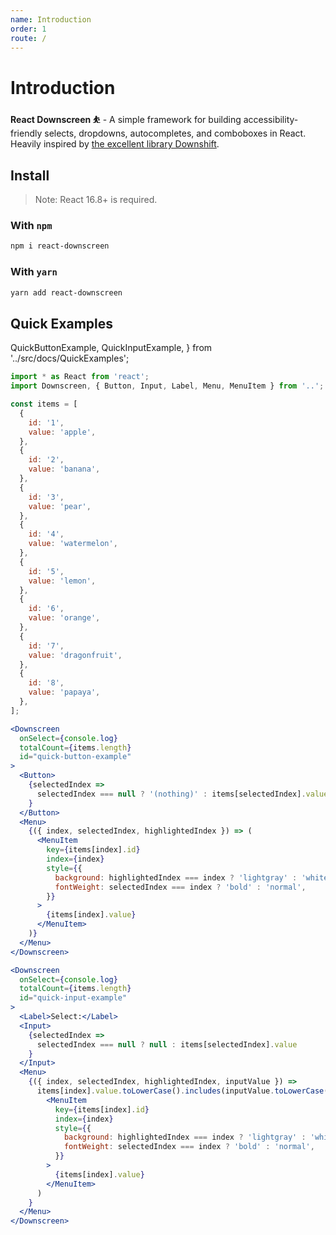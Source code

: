 ```yaml
---
name: Introduction
order: 1
route: /
---
```


# Introduction

**React Downscreen ⛹️** - A simple framework for building accessibility-friendly selects, dropdowns, autocompletes, and comboboxes in React. Heavily inspired by [the excellent library Downshift](https://github.com/downshift-js/downshift).

## Install

> Note: React 16.8+ is required.

### With `npm`

```sh
npm i react-downscreen
```

### With `yarn`

```sh
yarn add react-downscreen
```

## Quick Examples

  QuickButtonExample,
  QuickInputExample,
} from '../src/docs/QuickExamples';

<QuickButtonExample />
<QuickInputExample />

```js
import * as React from 'react';
import Downscreen, { Button, Input, Label, Menu, MenuItem } from '..';
```

```js
const items = [
  {
    id: '1',
    value: 'apple',
  },
  {
    id: '2',
    value: 'banana',
  },
  {
    id: '3',
    value: 'pear',
  },
  {
    id: '4',
    value: 'watermelon',
  },
  {
    id: '5',
    value: 'lemon',
  },
  {
    id: '6',
    value: 'orange',
  },
  {
    id: '7',
    value: 'dragonfruit',
  },
  {
    id: '8',
    value: 'papaya',
  },
];
```

```jsx
<Downscreen
  onSelect={console.log}
  totalCount={items.length}
  id="quick-button-example"
>
  <Button>
    {selectedIndex =>
      selectedIndex === null ? '(nothing)' : items[selectedIndex].value
    }
  </Button>
  <Menu>
    {({ index, selectedIndex, highlightedIndex }) => (
      <MenuItem
        key={items[index].id}
        index={index}
        style={{
          background: highlightedIndex === index ? 'lightgray' : 'white',
          fontWeight: selectedIndex === index ? 'bold' : 'normal',
        }}
      >
        {items[index].value}
      </MenuItem>
    )}
  </Menu>
</Downscreen>
```

```jsx
<Downscreen
  onSelect={console.log}
  totalCount={items.length}
  id="quick-input-example"
>
  <Label>Select:</Label>
  <Input>
    {selectedIndex =>
      selectedIndex === null ? null : items[selectedIndex].value
    }
  </Input>
  <Menu>
    {({ index, selectedIndex, highlightedIndex, inputValue }) =>
      items[index].value.toLowerCase().includes(inputValue.toLowerCase()) && (
        <MenuItem
          key={items[index].id}
          index={index}
          style={{
            background: highlightedIndex === index ? 'lightgray' : 'white',
            fontWeight: selectedIndex === index ? 'bold' : 'normal',
          }}
        >
          {items[index].value}
        </MenuItem>
      )
    }
  </Menu>
</Downscreen>
```
